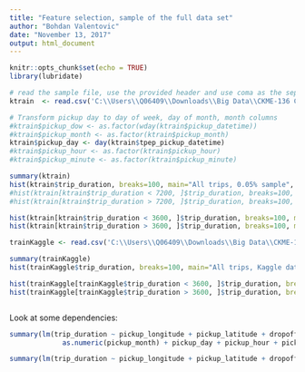 ```yaml
---
title: "Feature selection, sample of the full data set"
author: "Bohdan Valentovic"
date: "November 13, 2017"
output: html_document
---
```


```r
knitr::opts_chunk$set(echo = TRUE)
library(lubridate)
```


```r
# read the sample file, use the provided header and use coma as the separating character
ktrain  <- read.csv('C:\\Users\\Q06409\\Downloads\\Big Data\\CKME-136 Capstone project\\My project\\NYCT data\\fullTest.csv\\fullTest.csv', header = T, sep = ',')

# Transform pickup day to day of week, day of month, month columns
#ktrain$pickup_dow <- as.factor(wday(ktrain$pickup_datetime))
#ktrain$pickup_month <- as.factor(ktrain$pickup_month)
ktrain$pickup_day <- day(ktrain$tpep_pickup_datetime)
#ktrain$pickup_hour <- as.factor(ktrain$pickup_hour)
#ktrain$pickup_minute <- as.factor(ktrain$pickup_minute)

summary(ktrain)
hist(ktrain$trip_duration, breaks=100, main="All trips, 0.05% sample", xlab="Trip duration (seconds)")
#hist(ktrain[ktrain$trip_duration < 7200, ]$trip_duration, breaks=100, main="Trips shorter than 2 hours", xlab="Trip duration (seconds)")
#hist(ktrain[ktrain$trip_duration > 7200, ]$trip_duration, breaks=100, main="Trips longer than 2 hours", xlab="Trip duration (seconds)")

hist(ktrain[ktrain$trip_duration < 3600, ]$trip_duration, breaks=100, main="Trips shorter than 1 hour (0.05% sample)", xlab="Trip duration (seconds)")
hist(ktrain[ktrain$trip_duration > 3600, ]$trip_duration, breaks=100, main="Trips longer than 1 hour (0.05% sample)", xlab="Trip duration (seconds)")

trainKaggle <- read.csv('C:\\Users\\Q06409\\Downloads\\Big Data\\CKME-136 Capstone project\\My project\\NYC Taxi Kaggle\\train.csv', header = T, sep = ',')

summary(trainKaggle)
hist(trainKaggle$trip_duration, breaks=100, main="All trips, Kaggle data set", xlab="Trip duration (seconds)")

hist(trainKaggle[trainKaggle$trip_duration < 3600, ]$trip_duration, breaks=100, main="Trips shorter than 1 hour (Kaggle sample)", xlab="Trip duration (seconds)")
hist(trainKaggle[trainKaggle$trip_duration > 3600, ]$trip_duration, breaks=100, main="Trips longer than 1 hour (Kaggle sample)", xlab="Trip duration (seconds)")



```

Look at some dependencies:
```r
summary(lm(trip_duration ~ pickup_longitude + pickup_latitude + dropoff_longitude + dropoff_latitude + 
             as.numeric(pickup_month) + pickup_day + pickup_hour + pickup_minute + as.numeric(pickup_dow), ktrain))

summary(lm(trip_duration ~ pickup_longitude + pickup_latitude + dropoff_longitude +dropoff_latitude + pickup_month + pickup_day + pickup_hour, ktrain))

```
